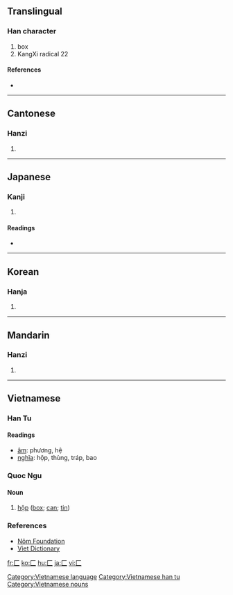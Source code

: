 ==Translingual==
{{stroke order|type=animate}}

===Han character===
{{Han char|rn=22|rad=匚|as=00|sn=2|four=7171<sub>0</sub>|canj=一女 (MV)}}

# box
# KangXi radical 22

====References====
* {{Han ref|kx=0153.100|dkj=02595|dj=0344.260|hdz=10081.030|uh=531A|ud=21274|bh=C943|bd=51523}}

----

==Cantonese==

===Hanzi===
{{yue-hanzi|jyut=|y=fong1}}

# {{defn|Cantonese}}

----

==Japanese==

===Kanji===
{{ja-kanji|grade=|rs=匚00}}

# {{defn|Japanese}}

====Readings====
* {{ja-readings|on=[[ほう]] (hō)|kun=[[はこ]] (hako)}}

----

==Korean==

===Hanja===
{{ko-hanja|hangeul=방|rv=bang|mr=pang}}

# {{defn|Korean}}

----

==Mandarin==

===Hanzi===
{{cmn-hanzi|pin=[[cáng]] ([[cang2]]), [[fāng]] ([[fang1]])|wg=ts'ang<sup>2</sup>, fang<sup>1</sup>}}

# {{defn|Mandarin}}

----
==Vietnamese==
===Han Tu===
{{vi-hantu}}
====Readings====
* [[音読|âm]]: phương, hệ
* [[意義|nghĩa]]: hộp, thùng, tráp, bao
===Quoc Ngu===
====Noun====
# [[hộp]] ([[box]]; [[can]]; [[tin]])
===References===
* [http://nomfoundation.org/nomdb/lookup.php Nôm Foundation]
* [http://www.vietdictionary.com Viet Dictionary]
[[Category:Vietnamese language]]
[[Category:Vietnamese han tu]]
[[Category:Vietnamese nouns]]

[[fr:匚]]
[[ko:匚]]
[[hu:匚]]
[[ja:匚]]
[[vi:匚]]